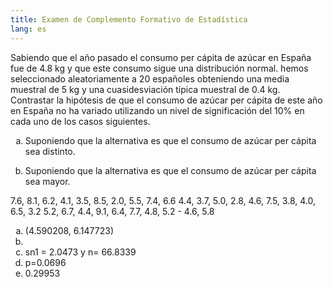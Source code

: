 ```yaml
---
title: Examen de Complemento Formativo de Estadística
lang: es
---
```


:::{#exr-1}
Sabiendo que el año pasado el consumo per cápita de azúcar en España fue de 4.8 kg y que este consumo sigue una distribución normal. hemos seleccionado aleatoriamente a 20 españoles obteniendo una media muestral de 5 kg y una cuasidesviación típica muestral de 0.4 kg. Contrastar la hipótesis de que el consumo de azúcar per cápita de este año en España no ha variado utilizando un nivel de significación del 10% en cada uno de los casos siguientes.

a. Suponiendo que la alternativa es que el consumo de azúcar per cápita sea distinto.

b. Suponiendo que la alternativa es que el consumo de azúcar per cápita sea mayor.
:::


7.6, 8.1, 6.2, 4.1, 3.5, 8.5, 2.0, 5.5, 7.4, 6.6 4.4, 3.7, 5.0, 2.8, 4.6, 7.5, 3.8, 4.0, 6.5, 3.2  5.2, 6.7, 4.4, 9.1, 6.4, 7.7, 4.8, 5.2 - 4.6, 5.8 

a. (4.590208, 6.147723)
b. 
c. sn1 = 2.0473 y n= 66.8339
d. p=0.0696
e. 0.29953